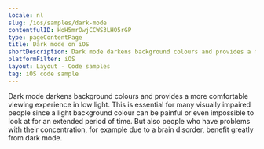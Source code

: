```yaml
---
locale: nl
slug: /ios/samples/dark-mode
contentfulID: HoH5mrOwjCCWS3LHO5rGP
type: pageContentPage
title: Dark mode on iOS
shortDescription: Dark mode darkens background colours and provides a more comfortable viewing experience in low light.
platformFilter: iOS
layout: Layout - Code samples
tag: iOS code sample
---
```


Dark mode darkens background colours and provides a more comfortable viewing experience in low light. This is essential for many visually impaired people since a light background colour can be painful or even impossible to look at for an extended period of time. But also people who have problems with their concentration, for example due to a brain disorder, benefit greatly from dark mode.

<CodeSample id="screen-dark-mode" locale="nl" platform="ios"/>